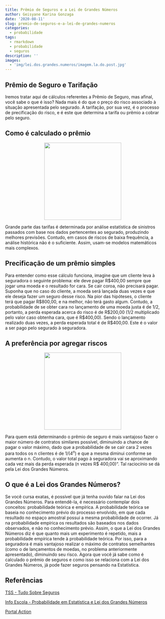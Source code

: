 ```yaml
---
title: Prêmio de Seguros e a Lei de Grandes Números
author: Geisyane Karina Gonzaga
date: '2020-08-11'
slug: premio-de-seguros-e-a-lei-de-grandes-numeros
categories:
  - probabilidade
tags:
  - rmarkdown
  - probabilidade
  - seguros
description: ''
images:
  - 'img/lei.dos.grandes.numeros/imagem.la.do.post.jpg'
---
```


## Prêmio de Seguro e Tarifação

Iremos tratar aqui de cálculos referentes a Prêmio de Seguro, mas afinal, você sabe o que é isso? Nada mais é do que o preço do risco associado à situação apresentada pelo segurado.
  A tarifação, por sua vez, é o processo de precificação do risco, e é este que determina a tarifa ou prêmio a cobrar pelo seguro.
  

## Como é calculado o prêmio


<center>![](/blog/2020-08-11-premio-de-seguros-e-a-lei-de-grandes-numeros_files/Seguros.png){width=250px}</center>


  Grande parte das tarifas é determinada por análise estatística de sinistros passados com base nos dados pertencentes ao segurado, produzindo melhores previsões.
  Contudo, em casos de riscos de baixa frequência, a análise histórica não é o suficiente. Assim, usam-se modelos matemáticos mais complexos.


## Precificação de um prêmio simples


   
   Para entender como esse cálculo funciona, imagine que um cliente leva à seguradora o seguinte problema: ele deve pagar R$400,00 sempre que jogar uma moeda e o resultado for cara. Se cair coroa, não precisará pagar. Suponha que no caso do cliente, a moeda será lançada duas vezes e que ele deseja fazer um seguro desse risco.
  Na pior das hipóteses, o cliente terá que pagar R$800,00, e na melhor, não terá gasto algum. Contudo, a probabilidade de se obter cara no lançamento de uma moeda justa é de 1/2, portanto, a perda esperada acerca do risco é de R$200,00 (1/2 multiplicado pelo valor caso obtenha cara, que é R$400,00). Sendo o lançamento realizado duas vezes, a perda esperada total é de R$400,00. Este é o valor a ser pago pelo segurado à seguradora.


## A preferência por agregar riscos

 
<center>![](/blog/2020-08-11-premio-de-seguros-e-a-lei-de-grandes-numeros_files/agorasim.png){width=250px}</center>
 
 
  
  Para quem está determinando o prêmio de seguro é mais vantajoso fazer o maior número de contratos similares possível, diminuindo a chance de pagar o valor máximo, dado que a probabilidade de se cair cara 2 vezes para todos os n clientes é de $1/(4^n)$ e que a mesma diminui conforme se aumenta o n. Contudo, o valor total pago à seguradora  vai se aproximando cada vez mais da perda esperada (n vezes R$ 400,00)". Tal raciocínio se dá pela Lei dos Grandes Números.
  
  
## O que é a Lei dos Grandes Números?


 Se você cursa exatas, é possível que já tenha ouvido falar na Lei dos Grandes Números. Para entendê-la, é necessário contemplar dois conceitos: probabilidade teórica e empírica.  A probabilidade teórica se baseia no conhecimento prévio do processo envolvido, em que cada resultado no espaço amostral possui a mesma probabilidade de ocorrer.
  Já na probabilidade empírica os resultados são baseados nos dados observados, e não no conhecimento prévio. Assim, o que a Lei dos Grandes Números diz é que quanto mais um experimento é repetido, mais a probabilidade empírica tende à probabilidade teórica.
  Por isso, para a seguradora é mais vantajoso realizar o máximo de contratos semelhantes (como o de lançamentos de moedas, no problema anteriormente apresentado), diminuindo seu risco. Agora que você já sabe como é calculado o prêmio de seguros e como isso se relaciona com a Lei dos Grandes Números, já pode fazer seguros pensando na Estatística.
  
## Referências

[TSS - Tudo Sobre Seguros](https://www.tudosobreseguros.org.br/tss-calculo-de-premios-de-seguros/) 

[Info Escola - Probabilidade em Estatística e Lei dos Grandes Números](https://www.infoescola.com/matematica/probabilidade-em-estatistica-e-lei-dos-grandes-numeros/)

[Portal Action](http://www.portalaction.com.br/probabilidades/72-lei-dos-grandes-numeros)

